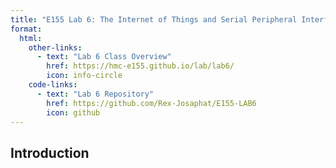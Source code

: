 ```yaml
---
title: "E155 Lab 6: The Internet of Things and Serial Peripheral Interface"
format:
  html:
    other-links: 
      - text: "Lab 6 Class Overview"
        href: https://hmc-e155.github.io/lab/lab6/
        icon: info-circle   
    code-links:
      - text: "Lab 6 Repository"
        href: https://github.com/Rex-Josaphat/E155-LAB6
        icon: github
---
```

## Introduction